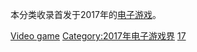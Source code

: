 本分类收录首发于2017年的[[电子游戏|电子游戏]]。

{{Year by category
| m = 2
| c = 0
| d = 1
| y = 7
| cat = 电子游戏
| in = 电子游戏界
| parent = 各年电子游戏
| subcat = 2017年作品
| sortkey = Video game
}}

[[Category:2017年软件|Video game]]
[[Category:2017年电子游戏界|Category:2017年电子游戏界]]
[[Category:2010年代电子游戏|17]]